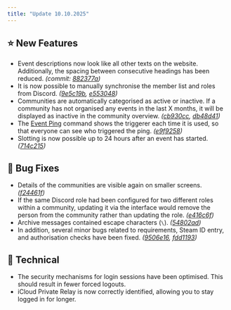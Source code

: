 ```yaml
---
title: "Update 10.10.2025"
---
```



<Releases server="2.18.0" serverNew frontend="1.17.0" frontendNew/>

## ⭐ New Features
* Event descriptions now look like all other texts on the website. Additionally, the spacing between consecutive headings has been reduced. _(commit: [882377a](https://github.com/Alf-Melmac/slotbot-frontend/commit/882377af27b62fce416be21d43a52363a8bf1f55))_
* It is now possible to manually synchronise the member list and roles from Discord. _([9e5c19b](https://github.com/Alf-Melmac/slotbot-frontend/commit/9e5c19b2425465f7801d43a7827de68d659b0d7b), [e553048](https://github.com/Alf-Melmac/slotbotServer/commit/e553048101e6a3e7ce540e47c971cee278be1402))_
* Communities are automatically categorised as active or inactive. If a community has not organised any events in the last X months, it will be displayed as inactive in the community overview. _([cb930cc](https://github.com/Alf-Melmac/slotbot-frontend/commit/cb930cc5badbc0d003fe05cf26fb26306012fa8c), [db48d41](https://github.com/Alf-Melmac/slotbotServer/commit/db48d416b12d8424b38f17723e17b4985813b262))_
* The [Event Ping](/en/integrations/discord/bot-commands/event-ping) command shows the triggerer each time it is used, so that everyone can see who triggered the ping. _([e9f9258](https://github.com/Alf-Melmac/slotbotServer/commit/e9f925840dee9528f4dac91ab3f7b97eb1bc3493))_
* Slotting is now possible up to 24 hours after an event has started. _([714c215](https://github.com/Alf-Melmac/slotbotServer/commit/714c215ffbc781286a20f26140fece4a127c9e70))_

## 🐞 Bug Fixes
* Details of the communities are visible again on smaller screens. _([f24461f](https://github.com/Alf-Melmac/slotbot-frontend/commit/f24461f3a8f32e9c11708ddbc9d2a78a6bcff6e7))_
* If the same Discord role had been configured for two different roles within a community, updating it via the interface would remove the person from the community rather than updating the role. _([e416c6f](https://github.com/Alf-Melmac/slotbotServer/commit/e416c6f0088cd6648ed08a68b123dd5bf2fdf736))_
* Archive messages contained escape characters (`\`). _([54802ad](https://github.com/Alf-Melmac/slotbotServer/commit/54802ade1eba9bad9a13c10cbda223af9a01b891))_
* In addition, several minor bugs related to requirements, Steam ID entry, and authorisation checks have been fixed. _([9506e16](https://github.com/Alf-Melmac/slotbotServer/commit/9506e16b09638f3baa9f94997af249ab3f66c874), [fdd1193](https://github.com/Alf-Melmac/slotbotServer/commit/fdd1193ba6d6e69c4e8c8f06eee19cedca09ebb8))_

## 🔨 Technical
* The security mechanisms for login sessions have been optimised. This should result in fewer forced logouts.
* iCloud Private Relay is now correctly identified, allowing you to stay logged in for longer.

